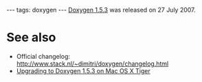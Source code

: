 ---
tags: doxygen
---
[[Doxygen 1.5.3]] was released on 27 July 2007.

= See also =

* Official changelog: http://www.stack.nl/~dimitri/doxygen/changelog.html
* [[Upgrading to Doxygen 1.5.3 on Mac OS X Tiger]]
